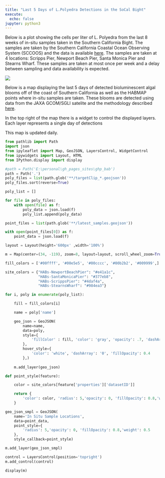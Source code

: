 ```yaml
---
title: "Last 5 Days of L.Polyedra Detections in the SoCal Bight"
execute: 
  echo: false
jupyter: python3
---
```

Below is a plot showing the cells per liter of L. Polyedra from the last 8 weeks of in-situ samples taken in the Southern California Bight. The samples are taken by the Southern California Coastal Ocean Observing System (SCCOOS) and the data is available [here](https://erddap.sccoos.org/erddap/tabledap/index.html). The samples are taken at 4 locations: Scripps Pier, Newport Beach Pier, Santa Monica Pier and Stearns Wharf. These samples are taken at most once per week and a delay between sampling and data availability is expected.

![](data/lpoly_recent.png)


Below is a map displaying the last 5 days of detected bioluminescent algal blooms off of the coast of Southern California as well as the HABMAP points where in-situ samples are taken. These blooms are detected using data from the JAXA GCOM/SGLI satelite and the methodology described [here](methods.qmd).

In the top right of the map there is a widget to control the displayed layers. Each layer represents a single day of detections

This map is updated daily.


```python
from pathlib import Path
import json
from ipyleaflet import Map, GeoJSON, LayersControl, WidgetControl
from ipywidgets import Layout, HTML
from IPython.display import display

#path = Path('E:\personal\gh_pages_sites\ghp_bab')
path = Path('.')
poly_files = list(path.glob('**/targetClip_*.geojson'))
poly_files.sort(reverse=True)

poly_list = []

for file in poly_files:
    with open(file) as f:
        poly_data = json.load(f)
        poly_list.append(poly_data)

point_files = list(path.glob('**/latest_samples.geojson'))

with open(point_files[0]) as f:
    point_data = json.load(f)

layout = Layout(height='600px' ,width='100%')

m = Map(center=(34, -119), zoom=8, layout=layout, scroll_wheel_zoom=True)

fill_colors = ['#00ffff', '#00e5e5', '#00cccc', '#00b2b2', '#009999',]

site_colors = {"HABs-NewportBeachPier": "#e41a1c",
               "HABs-SantaMonicaPier": "#377eb8",
               "HABs-ScrippsPier": "#4daf4a",
               "HABs-StearnsWharf": "#984ea3"}

for i, poly in enumerate(poly_list):

    fill = fill_colors[i]

    name = poly['name']

    geo_json = GeoJSON(
        name=name,
        data=poly,
        style={
            'fillColor' : fill, 'color': 'gray', 'opacity': .7, 'dashArray': '0', 'fillOpacity': 0.5, 'weight': 1
        },
        hover_style={
            'color': 'white', 'dashArray': '0', 'fillOpacity': 0.4
        },)
    
    m.add_layer(geo_json)

def point_style(feature):

    color = site_colors[feature['properties']['datasetID']]

    return {
        'color': color, 'radius': 5,'opacity': 0, 'fillOpacity': 0.8,'weight': 0.5
    }

geo_json_smpl = GeoJSON(
    name='In Situ Sample Locations',
    data=point_data,
    point_style={
        'radius': 5,'opacity': 0, 'fillOpacity': 0.8,'weight': 0.5
    },
    style_callback=point_style)

m.add_layer(geo_json_smpl)

control = LayersControl(position='topright')
m.add_control(control)

display(m)
```